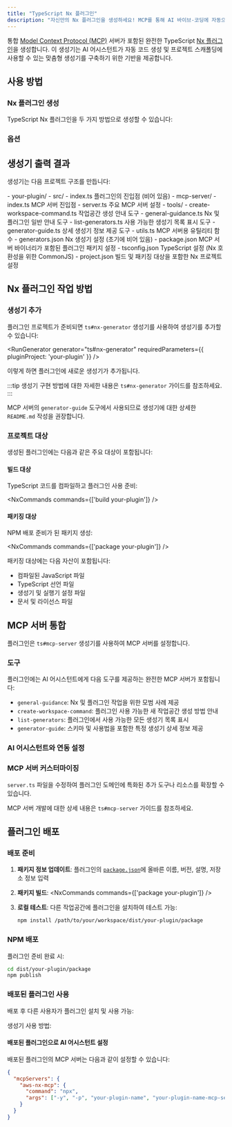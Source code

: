 ```yaml
---
title: "TypeScript Nx 플러그인"
description: "자신만의 Nx 플러그인을 생성하세요! MCP를 통해 AI 바이브-코딩에 자동으로 제공되는 맞춤형 생성기 빌드"
---
```





통합 [Model Context Protocol (MCP)](https://modelcontextprotocol.io/) 서버가 포함된 완전한 TypeScript [Nx 플러그인](https://nx.dev/extending-nx/intro/getting-started)을 생성합니다. 이 생성기는 AI 어시스턴트가 자동 코드 생성 및 프로젝트 스캐폴딩에 사용할 수 있는 맞춤형 생성기를 구축하기 위한 기반을 제공합니다.

## 사용 방법

### Nx 플러그인 생성

TypeScript Nx 플러그인을 두 가지 방법으로 생성할 수 있습니다:

<RunGenerator generator="ts#nx-plugin" />

### 옵션

<GeneratorParameters generator="ts#nx-plugin" />

## 생성기 출력 결과

생성기는 다음 프로젝트 구조를 만듭니다:

<FileTree>
- your-plugin/
  - src/
    - index.ts 플러그인의 진입점 (비어 있음)
    - mcp-server/
      - index.ts MCP 서버 진입점
      - server.ts 주요 MCP 서버 설정
      - tools/
        - create-workspace-command.ts 작업공간 생성 안내 도구
        - general-guidance.ts Nx 및 플러그인 일반 안내 도구
        - list-generators.ts 사용 가능한 생성기 목록 표시 도구
        - generator-guide.ts 상세 생성기 정보 제공 도구
      - utils.ts MCP 서버용 유틸리티 함수
  - generators.json Nx 생성기 설정 (초기에 비어 있음)
  - package.json MCP 서버 바이너리가 포함된 플러그인 패키지 설정
  - tsconfig.json TypeScript 설정 (Nx 호환성을 위한 CommonJS)
  - project.json 빌드 및 패키징 대상을 포함한 Nx 프로젝트 설정
</FileTree>

## Nx 플러그인 작업 방법

### 생성기 추가

플러그인 프로젝트가 준비되면 <Link path="/guides/ts-nx-generator">`ts#nx-generator`</Link> 생성기를 사용하여 생성기를 추가할 수 있습니다:

<RunGenerator generator="ts#nx-generator" requiredParameters={{ pluginProject: 'your-plugin' }} />

이렇게 하면 플러그인에 새로운 생성기가 추가됩니다.

:::tip
생성기 구현 방법에 대한 자세한 내용은 <Link path="/guides/ts-nx-generator">`ts#nx-generator` 가이드</Link>를 참조하세요.
:::

MCP 서버의 `generator-guide` 도구에서 사용되므로 생성기에 대한 상세한 `README.md` 작성을 권장합니다.

### 프로젝트 대상

생성된 플러그인에는 다음과 같은 주요 대상이 포함됩니다:

#### 빌드 대상
TypeScript 코드를 컴파일하고 플러그인 사용 준비:

<NxCommands commands={['build your-plugin']} />

#### 패키징 대상
NPM 배포 준비가 된 패키지 생성:

<NxCommands commands={['package your-plugin']} />

패키징 대상에는 다음 자산이 포함됩니다:
- 컴파일된 JavaScript 파일
- TypeScript 선언 파일
- 생성기 및 실행기 설정 파일
- 문서 및 라이선스 파일

## MCP 서버 통합

플러그인은 <Link path="/guides/ts-mcp-server">`ts#mcp-server`</Link> 생성기를 사용하여 MCP 서버를 설정합니다.

### 도구

플러그인에는 AI 어시스턴트에게 다음 도구를 제공하는 완전한 MCP 서버가 포함됩니다:

- `general-guidance`: Nx 및 플러그인 작업을 위한 모범 사례 제공
- `create-workspace-command`: 플러그인 사용 가능한 새 작업공간 생성 방법 안내
- `list-generators`: 플러그인에서 사용 가능한 모든 생성기 목록 표시
- `generator-guide`: 스키마 및 사용법을 포함한 특정 생성기 상세 정보 제공

### AI 어시스턴트와 연동 설정

<Snippet name="mcp/configuration" parentHeading="Configuring with AI Assistants" />

### MCP 서버 커스터마이징

`server.ts` 파일을 수정하여 플러그인 도메인에 특화된 추가 도구나 리소스를 확장할 수 있습니다.

MCP 서버 개발에 대한 상세 내용은 <Link path="/guides/ts-mcp-server">`ts#mcp-server` 가이드</Link>를 참조하세요.

## 플러그인 배포

### 배포 준비

1. **패키지 정보 업데이트**: 플러그인의 [`package.json`](https://docs.npmjs.com/cli/v10/configuring-npm/package-json)에 올바른 이름, 버전, 설명, 저장소 정보 입력

2. **패키지 빌드**:
   <NxCommands commands={['package your-plugin']} />

3. **로컬 테스트**: 다른 작업공간에 플러그인을 설치하여 테스트 가능:
   ```bash
   npm install /path/to/your/workspace/dist/your-plugin/package
   ```

### NPM 배포

플러그인 준비 완료 시:

```bash
cd dist/your-plugin/package
npm publish
```

### 배포된 플러그인 사용

배포 후 다른 사용자가 플러그인 설치 및 사용 가능:

<InstallCommand pkg="your-plugin-name" />

생성기 사용 방법:

<RunGenerator namespace="your-plugin-name" generator="your-generator-name" />

#### 배포된 플러그인으로 AI 어시스턴트 설정

배포된 플러그인의 MCP 서버는 다음과 같이 설정할 수 있습니다:

```json {3-6}
{
  "mcpServers": {
    "aws-nx-mcp": {
      "command": "npx",
      "args": ["-y", "-p", "your-plugin-name", "your-plugin-name-mcp-server"]
    }
  }
}
```